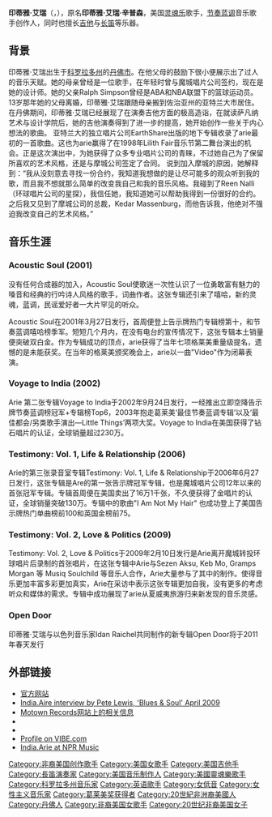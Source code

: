 {{藝人
| Name                = 印蒂雅·艾瑞
| Img                 = Nobel Peace Prize Concert 2010 - India.Arie 3.jpg
| Img_capt            = 印蒂雅·艾瑞，摄于[[2010年诺贝尔和平奖#.E6.99.9A.E5.AE.B4.E3.80.81.E6.B8.B8.E8.A1.8C.E5.92.8C.E9.9F.B3.E4.B9.90.E4.BC.9A|2010年诺贝尔和平奖演唱会]]
| Background          = 女歌手
| Birth_name          = 印蒂雅·艾瑞·辛普森
| Born                = {{birth date and age|1975|10|3}}
| 出生地點              = {{US}}[[科罗拉多州|科罗拉多州]][[丹佛|丹佛]]
| Instrument          = [[歌唱|嗓音]]，[[吉他|吉他]]，[[笛|笛]]，[[键盘乐器|键盘乐器]]
| Genre               = [[灵魂乐|灵魂乐]]，[[当代节奏蓝调|节奏蓝调]]，[[新灵魂乐|新灵魂乐]]，[[蓝调|蓝调]]，[[民间音乐|民间音乐]]，[[Pop_(音乐类型)|流行]]
| Occupation          = [[音乐家|音乐家]]，[[歌词作者|歌词作者]]，[[音乐制作人|音乐制作人]] 
| Years_active        = 2001年至今
| Label               = [[摩城唱片|摩城唱片]]<small>（1999年－2007年）</small><br>灵魂鸟/[[环球摩城共和集团|环球共和]]<small>（2007年至今）</small>
| URL                 = {{url|www.indiaarie.com/}}
}}

'''印蒂雅·艾瑞'''（{{lang-en|India Arie}}，{{bd|1975年|10月3日|}}），原名'''印蒂雅·艾瑞·辛普森'''，美国[[灵魂乐|灵魂乐]]歌手，[[节奏蓝调|节奏蓝调]]音乐歌手创作人，同时也擅长[[吉他|吉他]]与[[长笛|长笛]]等乐器。

== 背景 ==
印蒂雅·艾瑞出生于[[科罗拉多州|科罗拉多州]]的[[丹佛市|丹佛市]]。在他父母的鼓励下很小便展示出了过人的音乐天赋。她的母亲曾经是一位歌手，在年轻时曾与魔城唱片公司签约，现在是她的设计师。她的父亲Ralph Simpson曾经是ABA和NBA联盟下的篮球运动员。 13岁那年她的父母离婚，印蒂雅·艾瑞跟随母亲搬到佐治亚州的亚特兰大市居住。在丹佛期间，印蒂雅·艾瑞已经展现了在演奏吉他方面的极高造诣，在就读萨凡纳艺术与设计学院后，她的吉他演奏得到了进一步的提高，她开始创作一些关于内心想法的歌曲。
亚特兰大的独立唱片公司EarthShare出版的地下专辑收录了arie最初的一首歌曲。这也为arie赢得了在1998年Lilith Fair音乐节第二舞台演出的机会。正是这次演出中，为她获得了众多专业唱片公司的青睐，不过她自己为了保留所喜欢的艺术风格，还是与摩城公司签定了合同。 说到加入摩城的原因，她解释到：“我从没刻意去寻找一份合约，我知道我想做的是让尽可能多的观众听到我的歌，而且我不想就那么简单的改变我自己和我的音乐风格。我碰到了Reen Nalli（环球唱片公司的星探），我信任她，我知道她可以帮助我得到一份很好的合约。之后我又见到了摩城公司的总裁，Kedar Massenburg，而他告诉我，他绝对不强迫我改变自己的艺术风格。” 

== 音乐生涯 ==
=== Acoustic Soul (2001) ===
没有任何合成器的加入，Acoustic Soul使歌迷一次性认识了一位勇敢富有魅力的嗓音和经典的行吟诗人风格的歌手，词曲作者。这张专辑还引来了嘻哈，新的灵魂，蓝调，民谣爱好者一大片罕见的听众。

Acoustic Soul在2001年3月27日发行，首周便登上告示牌热门专辑榜第十，和节奏蓝调嘻哈榜季军。短短几个月内，在没有电台的宣传情况下，这张专辑本土销量便突破双白金。作为专辑成功的顶点，arie获得了当年七项格莱美重量级提名，遗憾的是未能获奖。在当年的格莱美颁奖晚会上，arie以一曲"Video"作为闭幕表演。

=== Voyage to India (2002) ===
Arie 第二张专辑Voyage to India于2002年9月24日发行，一经推出立即空降告示牌节奏蓝调榜冠军+专辑榜Top6，2003年抱走葛莱美‘最佳节奏蓝调专辑’以及‘最佳都会/另类歌手演出—Little Things’两项大奖。Voyage to India在美国获得了钻石唱片的认证，全球销量超过230万。

=== Testimony: Vol. 1, Life & Relationship (2006) ===
Arie的第三张录音室专辑Testimony: Vol. 1, Life & Relationship于2006年6月27日发行，这张专辑是Are的第一张告示牌冠军专辑，也是魔城唱片公司12年以来的首张冠军专辑。专辑首周便在美国卖出了16万1千张，不久便获得了金唱片的认证，全球销量突破130万。专辑中的歌曲"I Am Not My Hair" 也成功登上了美国告示牌热门单曲榜前100和英国金榜前75。

=== Testimony: Vol. 2, Love & Politics (2009) ===
Testimony: Vol. 2, Love & Politics于2009年2月10日发行是Arie离开魔城转投环球唱片后录制的首张唱片，在这张专辑中Arie与Sezen Aksu, Keb Mo, Gramps Morgan 等 Musiq Soulchild 等音乐人合作，Arie大量参与了其中的制作。使得音乐更加丰富多彩更加真实，Arie在采访中表示这张专辑更加自我，没有更多的考虑听众和媒体的需求。专辑中成功展现了arie从夏威夷旅游归来新发现的音乐灵感。 

=== Open Door ===
印蒂雅·艾瑞与以色列音乐家Idan Raichel共同制作的新专辑Open Door将于2011年春天发行

==外部链接==
{{commonscat}}
*[http://www.indiaarie.com 官方网站] {{Wayback|url=http://www.indiaarie.com/ |date=20121109113100 }}
*[http://www.bluesandsoul.com/feature/401/sweet_sweet_soul_music/ India.Aire interview by Pete Lewis, 'Blues & Soul' April 2009] {{Wayback|url=http://www.bluesandsoul.com/feature/401/sweet_sweet_soul_music/ |date=20200915064233 }}
*[http://umrg.com/artist.aspx?pg=product&aid=426&pid=1836 Motown Records网站上的相关信息] {{Wayback|url=http://umrg.com/artist.aspx?pg=product&aid=426&pid=1836 |date=20090204005156 }}
*{{Allmusic|class=artist|id=p475170|label=India.Arie}}
*{{imdb name|id=1136546|name=India.Arie}}
*[https://web.archive.org/web/20090430120445/http://www.vibe.com/celebs/feature.html?id=170 Profile on VIBE.com]
*[http://www.npr.org/templates/story/story.php?storyId=15184245 India.Arie at NPR Music] {{Wayback|url=http://www.npr.org/templates/story/story.php?storyId=15184245 |date=20101013203241 }}

{{Authority control}}
{{DEFAULTSORT:arie}}
[[Category:非裔美国创作歌手|Category:非裔美国创作歌手]]
[[Category:美国女歌手|Category:美国女歌手]]
[[Category:美国吉他手|Category:美国吉他手]]
[[Category:長笛演奏家|Category:長笛演奏家]]
[[Category:美国音乐制作人|Category:美国音乐制作人]]
[[Category:美國靈魂樂歌手|Category:美國靈魂樂歌手]]
[[Category:科罗拉多州音乐家|Category:科罗拉多州音乐家]]
[[Category:英语歌手|Category:英语歌手]]
[[Category:女低音|Category:女低音]]
[[Category:女性主义音乐家|Category:女性主义音乐家]]
[[Category:葛莱美奖获得者|Category:葛莱美奖获得者]]
[[Category:20世紀非洲裔美國人|Category:20世紀非洲裔美國人]]
[[Category:丹佛人|Category:丹佛人]]
[[Category:非裔美国女歌手|Category:非裔美国女歌手]]
[[Category:20世纪非裔美国女子|Category:20世纪非裔美国女子]]